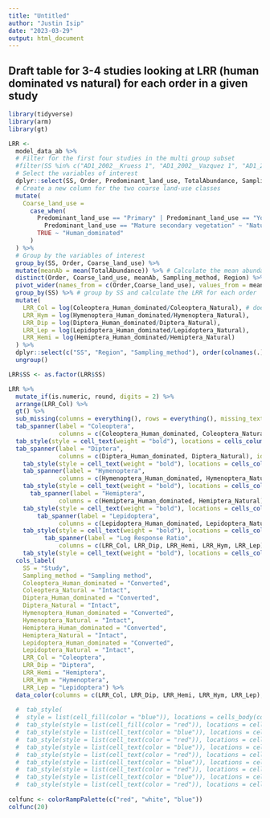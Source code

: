 ```yaml
---
title: "Untitled"
author: "Justin Isip"
date: "2023-03-29"
output: html_document
---
```


## Draft table for 3-4 studies looking at LRR (human dominated vs natural) for each order in a given study 
```r
library(tidyverse)
library(arm)
library(gt)

LRR <-
  model_data_ab %>% 
  # Filter for the first four studies in the multi group subset
  #filter(SS %in% c("AD1_2002__Kruess 1", "AD1_2002__Vazquez 1", "AD1_2007__Ockinger 1", "AD1_2008__Billeter 6")) %>%
  # Select the variables of interest
  dplyr::select(SS, Order, Predominant_land_use, TotalAbundance, Sampling_method, Region) %>% 
  # Create a new column for the two coarse land-use classes
  mutate(
    Coarse_land_use =
      case_when(
        Predominant_land_use == "Primary" | Predominant_land_use == "Young secondary vegetation" | Predominant_land_use == "Intermediate secondary vegetation" |
          Predominant_land_use == "Mature secondary vegetation" ~ "Natural",
        TRUE ~ "Human_dominated"
      )
  ) %>% 
  # Group by the variables of interest
  group_by(SS, Order, Coarse_land_use) %>%
  mutate(meanAb = mean(TotalAbundance)) %>% # Calculate the mean abundance for an order in a given study in a given land use (natural vs human dominated)
  distinct(Order, Coarse_land_use, meanAb, Sampling_method, Region) %>% # pull distinct rows based on columns of interest
  pivot_wider(names_from = c(Order,Coarse_land_use), values_from = meanAb) %>% # pivot wider so we have a landscape df, the values are the abundance values
  group_by(SS) %>% # group by SS and calculate the LRR for each order 
  mutate(
    LRR_Col = log(Coleoptera_Human_dominated/Coleoptera_Natural), # does this look right?
    LRR_Hym = log(Hymenoptera_Human_dominated/Hymenoptera_Natural),
    LRR_Dip = log(Diptera_Human_dominated/Diptera_Natural),
    LRR_Lep = log(Lepidoptera_Human_dominated/Lepidoptera_Natural),
    LRR_Hemi = log(Hemiptera_Human_dominated/Hemiptera_Natural)
  ) %>%
  dplyr::select(c("SS", "Region", "Sampling_method"), order(colnames(.))) %>% # reorder columns in alphabetical order, but make SS first column
  ungroup()

LRR$SS <- as.factor(LRR$SS)

LRR %>% 
  mutate_if(is.numeric, round, digits = 2) %>%
  arrange(LRR_Col) %>%
  gt() %>%
  sub_missing(columns = everything(), rows = everything(), missing_text = "--") %>%
  tab_spanner(label = "Coleoptera",
              columns = c(Coleoptera_Human_dominated, Coleoptera_Natural), id = "col") %>%
  tab_style(style = cell_text(weight = "bold"), locations = cells_column_spanners(spanners = "col")) %>%
  tab_spanner(label = "Diptera",
              columns = c(Diptera_Human_dominated, Diptera_Natural), id = "dip") %>%
    tab_style(style = cell_text(weight = "bold"), locations = cells_column_spanners(spanners = "dip")) %>%
    tab_spanner(label = "Hymenoptera",
              columns = c(Hymenoptera_Human_dominated, Hymenoptera_Natural), id = "hym") %>%
    tab_style(style = cell_text(weight = "bold"), locations = cells_column_spanners(spanners = "hym")) %>%
      tab_spanner(label = "Hemiptera",
              columns = c(Hemiptera_Human_dominated, Hemiptera_Natural), id = "hemi") %>%
    tab_style(style = cell_text(weight = "bold"), locations = cells_column_spanners(spanners = "hemi")) %>%
        tab_spanner(label = "Lepidoptera",
              columns = c(Lepidoptera_Human_dominated, Lepidoptera_Natural), id = "lep") %>%
    tab_style(style = cell_text(weight = "bold"), locations = cells_column_spanners(spanners = "lep")) %>%
          tab_spanner(label = "Log Response Ratio",
              columns = c(LRR_Col, LRR_Dip, LRR_Hemi, LRR_Hym, LRR_Lep), id = "lrr") %>%
    tab_style(style = cell_text(weight = "bold"), locations = cells_column_spanners(spanners = "lrr")) %>%
  cols_label(
    SS = "Study",
    Sampling_method = "Sampling method",
    Coleoptera_Human_dominated = "Converted",
    Coleoptera_Natural = "Intact",
    Diptera_Human_dominated = "Converted",
    Diptera_Natural = "Intact",
    Hymenoptera_Human_dominated = "Converted",
    Hymenoptera_Natural = "Intact",
    Hemiptera_Human_dominated = "Converted",
    Hemiptera_Natural = "Intact",
    Lepidoptera_Human_dominated = "Converted",
    Lepidoptera_Natural = "Intact",
    LRR_Col = "Coleoptera",
    LRR_Dip = "Diptera",
    LRR_Hemi = "Hemiptera",
    LRR_Hym = "Hymenoptera",
    LRR_Lep = "Lepidoptera") %>%
  data_color(columns = c(LRR_Col, LRR_Dip, LRR_Hemi, LRR_Hym, LRR_Lep), colors = scales::col_numeric( palette = c("#FF0000", "#FF2424" ,"#FF4848" ,"#FF6D6D" ,"#FF9191", "#FFB6B6", "#FFDADA", "#FFFFFF", "#DADAFF", "#B6B6FF", "#2424FF", "#0000FF"),domain = range(- 5, 3), na.color = "transparent")) 
  
  #  tab_style(
  #  style = list(cell_fill(color = "blue")), locations = cells_body(columns = LRR_Col, rows = LRR_Col >= 0.01)) %>%
  #  tab_style(style = list(cell_fill(color = "red")), locations = cells_body(columns = LRR_Col, rows = LRR_Col <= -0.01)) %>%
  #  tab_style(style = list(cell_text(color = "blue")), locations = cells_body(columns = LRR_Dip, rows = LRR_Dip >= 0.01)) %>%
  #  tab_style(style = list(cell_text(color = "red")), locations = cells_body(columns = LRR_Dip, rows = LRR_Dip <= -0.01))  %>%
  #  tab_style(style = list(cell_text(color = "blue")), locations = cells_body(columns = LRR_Hemi,rows = LRR_Hemi >= 0.01)) %>%
  #  tab_style(style = list(cell_text(color = "red")), locations = cells_body(columns = LRR_Hemi,rows = LRR_Hemi <= -0.01)) %>% 
  #  tab_style(style = list(cell_text(color = "blue")), locations = cells_body(columns = LRR_Hym,rows = LRR_Hym >= 0.01)) %>%
  #  tab_style(style = list(cell_text(color = "red")), locations = cells_body(columns = LRR_Hym,rows = LRR_Hym <= -0.01)) %>%
  #  tab_style(style = list(cell_text(color = "blue")), locations = cells_body(columns = LRR_Lep,rows = LRR_Lep >= 0.01)) %>%
  #  tab_style(style = list(cell_text(color = "red")), locations = cells_body(columns = LRR_Lep,rows = LRR_Lep <= -0.01)) 
    
colfunc <- colorRampPalette(c("red", "white", "blue"))
colfunc(20)


```

